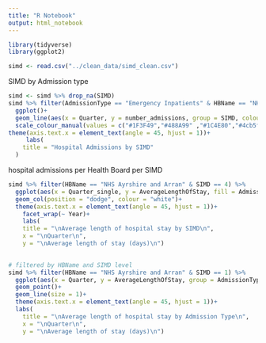 ```yaml
---
title: "R Notebook"
output: html_notebook
---
```


```r
library(tidyverse)
library(ggplot2)

simd <- read.csv("../clean_data/simd_clean.csv")

```
SIMD  by Admission type

```r
simd <- simd %>% drop_na(SIMD)
simd %>% filter(AdmissionType == "Emergency Inpatients" & HBName == "NHS Ayrshire and Arran") %>% group_by(Quarter, SIMD) %>% summarise(number_admissions = sum(Stays)) %>% mutate(SIMD = as.factor(SIMD)) %>% 
  ggplot()+
  geom_line(aes(x = Quarter, y = number_admissions, group = SIMD, colour = SIMD), size = 1.5)+
  scale_colour_manual(values = c("#1F3F49","#488A99" ,"#1C4E80","#4cb5f5" ,"#A5d8DD"  ))+
theme(axis.text.x = element_text(angle = 45, hjust = 1))+
     labs(
    title = "Hospital Admissions by SIMD"
  )
```
hospital admissions per Health Board per SIMD
```r

simd %>% filter(HBName == "NHS Ayrshire and Arran" & SIMD == 4) %>% 
  ggplot(aes(x = Quarter_single, y = AverageLengthOfStay, fill = AdmissionType, colour = AdmissionType)) +
  geom_col(position = "dodge", colour = "white")+
  theme(axis.text.x = element_text(angle = 45, hjust = 1))+
    facet_wrap(~ Year)+
    labs(
    title = "\nAverage length of hospital stay by SIMD\n",
    x = "\nQuarter\n",
    y = "\nAverage length of stay (days)\n")
    
```

```r
# filtered by HBName and SIMD level
simd %>% filter(HBName == "NHS Ayrshire and Arran" & SIMD == 1) %>% 
  ggplot(aes(x = Quarter, y = AverageLengthOfStay, group = AdmissionType, colour = AdmissionType)) +
  geom_point()+
  geom_line(size = 1)+
  theme(axis.text.x = element_text(angle = 45, hjust = 1))+
  labs(
    title = "\nAverage length of hospital stay by Admission Type\n",
    x = "\nQuarter\n",
    y = "\nAverage length of stay (days)\n")
```




